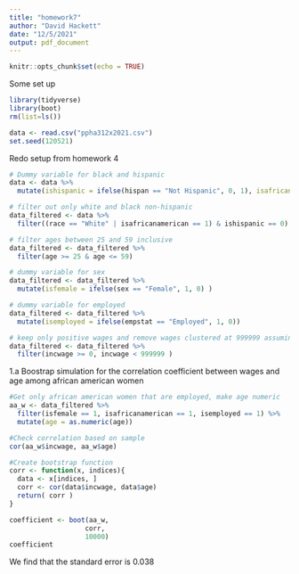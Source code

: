 ```yaml
---
title: "homework7"
author: "David Hackett"
date: "12/5/2021"
output: pdf_document
---
```


```r
knitr::opts_chunk$set(echo = TRUE)
```

Some set up
```r
library(tidyverse)
library(boot)
rm(list=ls())

data <- read.csv("ppha312x2021.csv")
set.seed(120521) 
```

Redo setup from homework 4

```r
# Dummy variable for black and hispanic
data <- data %>% 
  mutate(ishispanic = ifelse(hispan == "Not Hispanic", 0, 1), isafricanamerican = ifelse(race == "Black/African American/Negro", 1, 0))

# filter out only white and black non-hispanic
data_filtered <- data %>%
  filter((race == "White" | isafricanamerican == 1) & ishispanic == 0)

# filter ages between 25 and 59 inclusive
data_filtered <- data_filtered %>%
  filter(age >= 25 & age <= 59)

# dummy variable for sex
data_filtered <- data_filtered %>%
  mutate(isfemale = ifelse(sex == "Female", 1, 0) )

# dummy variable for employed
data_filtered <- data_filtered %>%
  mutate(isemployed = ifelse(empstat == "Employed", 1, 0))

# keep only positive wages and remove wages clustered at 999999 assuming those are marked that way because they are missing
data_filtered <- data_filtered %>%
  filter(incwage >= 0, incwage < 999999 )
```

1.a Boostrap simulation for the correlation coefficient between wages and age among african american women

```r
#Get only african american women that are employed, make age numeric
aa_w <- data_filtered %>%
  filter(isfemale == 1, isafricanamerican == 1, isemployed == 1) %>%
  mutate(age = as.numeric(age))

#Check correlation based on sample
cor(aa_w$incwage, aa_w$age)

#Create bootstrap function
corr <- function(x, indices){
  data <- x[indices, ] 
  corr <- cor(data$incwage, data$age)
  return( corr )
}

coefficient <- boot(aa_w, 
                   corr, 
                   10000)
coefficient
```
We find that the standard error is 0.038
